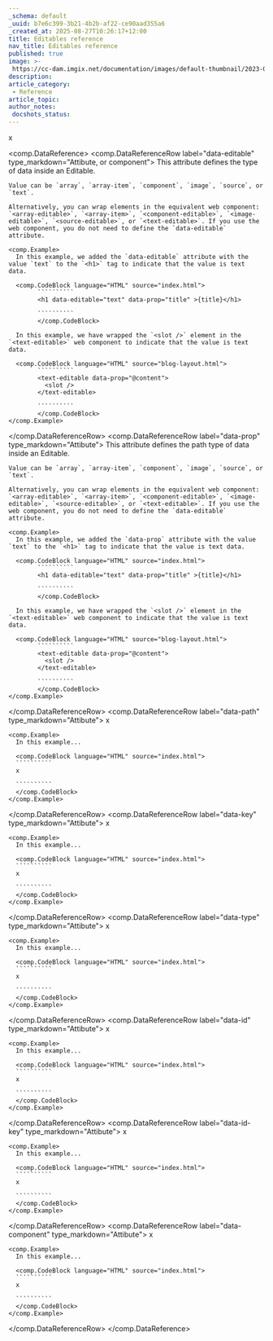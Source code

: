 ```yaml
---
_schema: default
_uuid: b7e6c399-3b21-4b2b-af22-ce90aad355a6
_created_at: 2025-08-27T10:26:17+12:00
title: Editables reference
nav_title: Editables reference
published: true
image: >-
 https://cc-dam.imgix.net/documentation/images/default-thumbnail/2023-Q4/CloudCannon-Documentation-Thumbnail.png
description:
article_category:
 - Reference
article_topic:
author_notes:
 docshots_status:
---
```

x


<comp.DataReference>
  <comp.DataReferenceRow label="data-editable" type_markdown="Attibute, or component">
    This attribute defines the type of data inside an Editable.
    
    Value can be `array`, `array-item`, `component`, `image`, `source`, or `text`.

    Alternatively, you can wrap elements in the equivalent web component: `<array-editable>`, `<array-item>`, `<component-editable>`, `<image-editable>`, `<source-editable>`, or `<text-editable>`. If you use the web component, you do not need to define the `data-editable` attribute.

    <comp.Example>
      In this example, we added the `data-editable` attribute with the value `text` to the `<h1>` tag to indicate that the value is text data.

      <comp.CodeBlock language="HTML" source="index.html">
            ``````````
            <h1 data-editable="text" data-prop="title" >{title}</h1>

            ``````````
            </comp.CodeBlock>

      In this example, we have wrapped the `<slot />` element in the `<text-editable>` web component to indicate that the value is text data.

      <comp.CodeBlock language="HTML" source="blog-layout.html">
            ``````````
            <text-editable data-prop="@content">
              <slot />
            </text-editable>

            ``````````
            </comp.CodeBlock>
    </comp.Example>
  </comp.DataReferenceRow>
  <comp.DataReferenceRow label="data-prop" type_markdown="Attibute">
    This attribute defines the path type of data inside an Editable.
    
    Value can be `array`, `array-item`, `component`, `image`, `source`, or `text`.

    Alternatively, you can wrap elements in the equivalent web component: `<array-editable>`, `<array-item>`, `<component-editable>`, `<image-editable>`, `<source-editable>`, or `<text-editable>`. If you use the web component, you do not need to define the `data-editable` attribute.

    <comp.Example>
      In this example, we added the `data-prop` attribute with the value `text` to the `<h1>` tag to indicate that the value is text data.

      <comp.CodeBlock language="HTML" source="index.html">
            ``````````
            <h1 data-editable="text" data-prop="title" >{title}</h1>

            ``````````
            </comp.CodeBlock>

      In this example, we have wrapped the `<slot />` element in the `<text-editable>` web component to indicate that the value is text data.

      <comp.CodeBlock language="HTML" source="blog-layout.html">
            ``````````
            <text-editable data-prop="@content">
              <slot />
            </text-editable>

            ``````````
            </comp.CodeBlock>
    </comp.Example>
  </comp.DataReferenceRow>
  <comp.DataReferenceRow label="data-path" type_markdown="Attibute">
    x
    
    <comp.Example>
      In this example...

      <comp.CodeBlock language="HTML" source="index.html">
      ``````````
      x

      ``````````
      </comp.CodeBlock>
    </comp.Example>
  </comp.DataReferenceRow>
  <comp.DataReferenceRow label="data-key" type_markdown="Attibute">
    x
    
    <comp.Example>
      In this example...

      <comp.CodeBlock language="HTML" source="index.html">
      ``````````
      x

      ``````````
      </comp.CodeBlock>
    </comp.Example>
  </comp.DataReferenceRow>
  <comp.DataReferenceRow label="data-type" type_markdown="Attibute">
    x
    
    <comp.Example>
      In this example...

      <comp.CodeBlock language="HTML" source="index.html">
      ``````````
      x

      ``````````
      </comp.CodeBlock>
    </comp.Example>
  </comp.DataReferenceRow>
  <comp.DataReferenceRow label="data-id" type_markdown="Attibute">
    x
    
    <comp.Example>
      In this example...

      <comp.CodeBlock language="HTML" source="index.html">
      ``````````
      x

      ``````````
      </comp.CodeBlock>
    </comp.Example>
  </comp.DataReferenceRow>
  <comp.DataReferenceRow label="data-id-key" type_markdown="Attibute">
    x
    
    <comp.Example>
      In this example...

      <comp.CodeBlock language="HTML" source="index.html">
      ``````````
      x

      ``````````
      </comp.CodeBlock>
    </comp.Example>
  </comp.DataReferenceRow>
  <comp.DataReferenceRow label="data-component" type_markdown="Attibute">
    x
    
    <comp.Example>
      In this example...

      <comp.CodeBlock language="HTML" source="index.html">
      ``````````
      x

      ``````````
      </comp.CodeBlock>
    </comp.Example>
  </comp.DataReferenceRow>
</comp.DataReference>